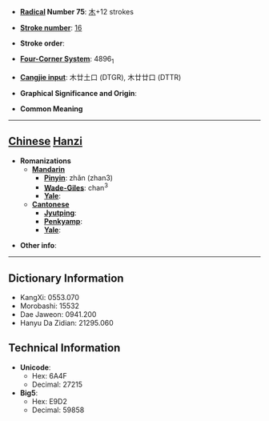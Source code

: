 * '''[[Wiktionary:Chinese radical index| Radical]] Number 75''': [[Wiktionary:Chinese radical index 木|木]]+12 strokes

* '''[[Wiktionary:Chinese total strokes index|Stroke number]]''': [[Wiktionary:Chinese total strokes index 16|16]]

* '''Stroke order''': 

* '''[[Wiktionary:Chinese four corner index|Four-Corner System]]''': 4896<sub>1</sub>

* '''[[Wiktionary:Chinese Cangjie index|Cangjie input]]''': 木廿土口 (DTGR), 木廿廿口 (DTTR)

* '''Graphical Significance and Origin''': 

* '''Common Meaning'''

----

== [[Chinese]] [[Hanzi]] ==

* '''Romanizations'''
** '''[[Mandarin]]'''
*** '''[[Pinyin]]''': zhǎn (zhan3)
*** '''[[Wade-Giles]]''': chan<sup>3</sup>
*** '''[[Yale]]''': 
** '''[[Cantonese]]'''
*** '''[[Jyutping]]''':
*** '''[[Penkyamp]]''': 
*** '''[[Yale]]''': 

* '''Other info''': 

----

== Dictionary Information ==

* KangXi: 0553.070
* Morobashi: 15532
* Dae Jaweon: 0941.200
* Hanyu Da Zidian: 21295.060

== Technical Information ==

* '''Unicode''':
** Hex: 6A4F
** Decimal: 27215
* '''Big5''':
** Hex: E9D2
** Decimal: 59858